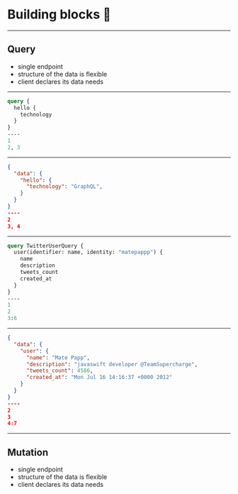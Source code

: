 
# Building blocks 🧱

---

## Query

- single endpoint
- structure of the data is flexible
- client declares its data needs

---

```graphql Hello GraphQL
query {
  hello {
    technology
  }
}
----
1
2, 3
```

---

```json Response
{
  "data": {
    "hello": {
      "technology": "GraphQL",
    }
  }
}
----
2
3, 4
```

---

```graphql Twitter Query with Name and arguments
query TwitterUserQuery {
  user(identifier: name, identity: "matepappp") {
    name
    description
    tweets_count
    created_at
  }
}
----
1
2
3:6
```

---

```json Response
{
  "data": {
    "user": {
      "name": "Mate Papp",
      "description": "javaswift developer @TeamSupercharge",
      "tweets_count": 4586,
      "created_at": "Mon Jul 16 14:16:37 +0000 2012"
    }
  }
}
----
2
3
4:7
```

---

## Mutation

- single endpoint
- structure of the data is flexible
- client declares its data needs
